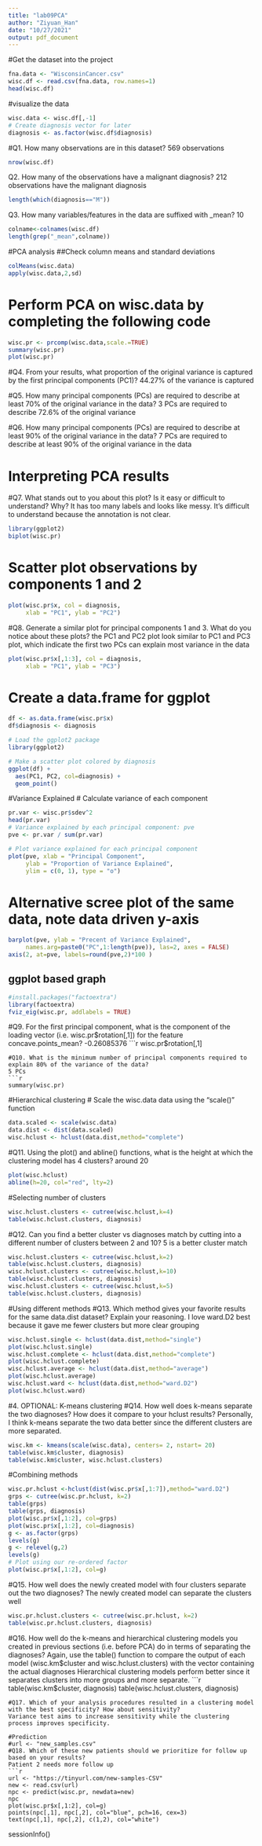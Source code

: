 ```yaml
---
title: "lab09PCA"
author: "Ziyuan_Han"
date: "10/27/2021"
output: pdf_document
---
```

#Get the dataset into the project
```r
fna.data <- "WisconsinCancer.csv"
wisc.df <- read.csv(fna.data, row.names=1)
head(wisc.df)
```
#visualize the data 
```r
wisc.data <- wisc.df[,-1]
# Create diagnosis vector for later 
diagnosis <- as.factor(wisc.df$diagnosis)
```
#Q1. How many observations are in this dataset?
569 observations
```r
nrow(wisc.df)
```
Q2. How many of the observations have a malignant diagnosis?
212 observations have the malignant diagnosis
```r
length(which(diagnosis=="M"))
```

Q3. How many variables/features in the data are suffixed with _mean?
10 
```r
colname<-colnames(wisc.df)
length(grep("_mean",colname))
```

#PCA analysis 
##Check column means and standard deviations
```r
colMeans(wisc.data)
apply(wisc.data,2,sd)
```
# Perform PCA on wisc.data by completing the following code
```r
wisc.pr <- prcomp(wisc.data,scale.=TRUE)
summary(wisc.pr)
plot(wisc.pr)
```
#Q4. From your results, what proportion of the original variance is captured by the first principal components (PC1)?
44.27% of the variance is captured 

#Q5. How many principal components (PCs) are required to describe at least 70% of the original variance in the data?
3 PCs are required to describe 72.6% of the original variance

#Q6. How many principal components (PCs) are required to describe at least 90% of the original variance in the data?
7 PCs are required to describe at least 90% of the original variance in the data 

# Interpreting PCA results 
#Q7. What stands out to you about this plot? Is it easy or difficult to understand? Why?
It has too many labels and looks like messy. It's difficult to understand because the annotation is not clear.
```r
library(ggplot2)
biplot(wisc.pr)
```
# Scatter plot observations by components 1 and 2
```r
plot(wisc.pr$x, col = diagnosis, 
     xlab = "PC1", ylab = "PC2")
```
#Q8. Generate a similar plot for principal components 1 and 3. What do you notice about these plots?
the PC1 and PC2 plot look similar to PC1 and PC3 plot, which indicate the first two PCs can explain most variance in the data
```r
plot(wisc.pr$x[,1:3], col = diagnosis, 
     xlab = "PC1", ylab = "PC3")
```
# Create a data.frame for ggplot
```r
df <- as.data.frame(wisc.pr$x)
df$diagnosis <- diagnosis

# Load the ggplot2 package
library(ggplot2)

# Make a scatter plot colored by diagnosis
ggplot(df) + 
  aes(PC1, PC2, col=diagnosis) +
  geom_point()
```
#Variance Explained
# Calculate variance of each component
```r
pr.var <- wisc.pr$sdev^2
head(pr.var)
# Variance explained by each principal component: pve
pve <- pr.var / sum(pr.var)

# Plot variance explained for each principal component
plot(pve, xlab = "Principal Component", 
     ylab = "Proportion of Variance Explained", 
     ylim = c(0, 1), type = "o")
```
# Alternative scree plot of the same data, note data driven y-axis
```r
barplot(pve, ylab = "Precent of Variance Explained",
     names.arg=paste0("PC",1:length(pve)), las=2, axes = FALSE)
axis(2, at=pve, labels=round(pve,2)*100 )
```
## ggplot based graph
```r
#install.packages("factoextra")
library(factoextra)
fviz_eig(wisc.pr, addlabels = TRUE)
```

#Q9. For the first principal component, what is the component of the loading vector (i.e. wisc.pr$rotation[,1]) for the feature concave.points_mean?
-0.26085376 
```r
wisc.pr$rotation[,1]
```
#Q10. What is the minimum number of principal components required to explain 80% of the variance of the data?
5 PCs
```r
summary(wisc.pr)
```

#Hierarchical clustering
# Scale the wisc.data data using the "scale()" function
```r
data.scaled <- scale(wisc.data)
data.dist <- dist(data.scaled)
wisc.hclust <- hclust(data.dist,method="complete")
```
#Q11. Using the plot() and abline() functions, what is the height at which the clustering model has 4 clusters?
around 20
```r
plot(wisc.hclust)
abline(h=20, col="red", lty=2)
```
#Selecting number of clusters
```r
wisc.hclust.clusters <- cutree(wisc.hclust,k=4)
table(wisc.hclust.clusters, diagnosis)
```
#Q12. Can you find a better cluster vs diagnoses match by cutting into a different number of clusters between 2 and 10?
5 is a better cluster match 
```r
wisc.hclust.clusters <- cutree(wisc.hclust,k=2)
table(wisc.hclust.clusters, diagnosis)
wisc.hclust.clusters <- cutree(wisc.hclust,k=10)
table(wisc.hclust.clusters, diagnosis)
wisc.hclust.clusters <- cutree(wisc.hclust,k=5)
table(wisc.hclust.clusters, diagnosis)
```
#Using different methods
#Q13. Which method gives your favorite results for the same data.dist dataset? Explain your reasoning.
I love ward.D2 best because it gave me fewer clusters but more clear grouping 
```r
wisc.hclust.single <- hclust(data.dist,method="single")
plot(wisc.hclust.single)
wisc.hclust.complete <- hclust(data.dist,method="complete")
plot(wisc.hclust.complete)
wisc.hclust.average <- hclust(data.dist,method="average")
plot(wisc.hclust.average)
wisc.hclust.ward <- hclust(data.dist,method="ward.D2")
plot(wisc.hclust.ward)
```
#4. OPTIONAL: K-means clustering
#Q14. How well does k-means separate the two diagnoses? How does it compare to your hclust results?
Personally, I think k-means separate the two data better since the different clusters are more separated.

```r
wisc.km <- kmeans(scale(wisc.data), centers= 2, nstart= 20)
table(wisc.km$cluster, diagnosis)
table(wisc.km$cluster, wisc.hclust.clusters)
```
#Combining methods
```r
wisc.pr.hclust <-hclust(dist(wisc.pr$x[,1:7]),method="ward.D2")
grps <- cutree(wisc.pr.hclust, k=2)
table(grps)
table(grps, diagnosis)
plot(wisc.pr$x[,1:2], col=grps)
plot(wisc.pr$x[,1:2], col=diagnosis)
g <- as.factor(grps)
levels(g)
g <- relevel(g,2)
levels(g)
# Plot using our re-ordered factor 
plot(wisc.pr$x[,1:2], col=g)
```
#Q15. How well does the newly created model with four clusters separate out the two diagnoses?
The newly created model can separate the clusters well
```r
wisc.pr.hclust.clusters <- cutree(wisc.pr.hclust, k=2)
table(wisc.pr.hclust.clusters, diagnosis)
```
#Q16. How well do the k-means and hierarchical clustering models you created in previous sections (i.e. before PCA) do in terms of separating the diagnoses? Again, use the table() function to compare the output of each model (wisc.km$cluster and wisc.hclust.clusters) with the vector containing the actual diagnoses
Hierarchical clustering models perform better since it separates clusters into more groups and more separate.
```r
table(wisc.km$cluster, diagnosis)
table(wisc.hclust.clusters, diagnosis)
```
#Q17. Which of your analysis procedures resulted in a clustering model with the best specificity? How about sensitivity?
Variance test aims to increase sensitivity while the clustering process improves specificity.

#Prediction
#url <- "new_samples.csv"
#Q18. Which of these new patients should we prioritize for follow up based on your results?
Patient 2 needs more follow up
```r
url <- "https://tinyurl.com/new-samples-CSV"
new <- read.csv(url)
npc <- predict(wisc.pr, newdata=new)
npc
plot(wisc.pr$x[,1:2], col=g)
points(npc[,1], npc[,2], col="blue", pch=16, cex=3)
text(npc[,1], npc[,2], c(1,2), col="white")
```
sessionInfo()


